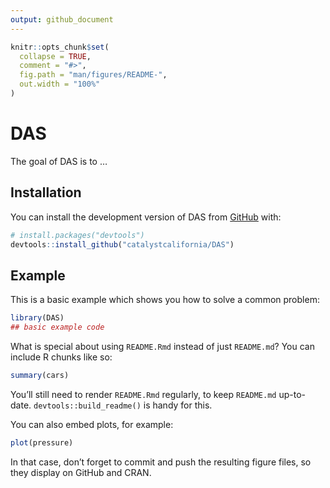 ```yaml
---
output: github_document
---
```


<!-- README.md is generated from README.Rmd. Please edit that file -->

```r
knitr::opts_chunk$set(
  collapse = TRUE,
  comment = "#>",
  fig.path = "man/figures/README-",
  out.width = "100%"
)
```

# DAS

<!-- badges: start -->
<!-- badges: end -->

The goal of DAS is to ...

## Installation

You can install the development version of DAS from [GitHub](https://github.com/) with:

``` r
# install.packages("devtools")
devtools::install_github("catalystcalifornia/DAS")
```

## Example

This is a basic example which shows you how to solve a common problem:

```r
library(DAS)
## basic example code
```

What is special about using `README.Rmd` instead of just `README.md`? You can include R chunks like so:

```r
summary(cars)
```

You'll still need to render `README.Rmd` regularly, to keep `README.md` up-to-date. `devtools::build_readme()` is handy for this.

You can also embed plots, for example:

```r
plot(pressure)
```

In that case, don't forget to commit and push the resulting figure files, so they display on GitHub and CRAN.
